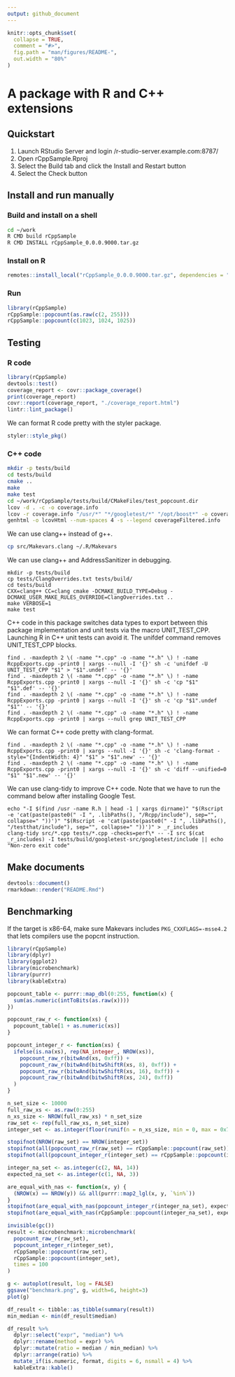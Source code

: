 ```yaml
---
output: github_document
---
```


```r
knitr::opts_chunk$set(
  collapse = TRUE,
  comment = "#>",
  fig.path = "man/figures/README-",
  out.width = "80%"
)
```

# A package with R and C++ extensions

## Quickstart

1. Launch RStudio Server and login /r-studio-server.example.com:8787/
1. Open rCppSample.Rproj
1. Select the Build tab and click the Install and Restart button
1. Select the Check button

## Install and run manually

### Build and install on a shell

```bash
cd ~/work
R CMD build rCppSample
R CMD INSTALL rCppSample_0.0.0.9000.tar.gz
```

### Install on R

```r
remotes::install_local("rCppSample_0.0.0.9000.tar.gz", dependencies = "Imports")
```

### Run

```r
library(rCppSample)
rCppSample::popcount(as.raw(c(2, 255)))
rCppSample::popcount(c(1023, 1024, 1025))
```

## Testing

### R code

```r
library(rCppSample)
devtools::test()
coverage_report <- covr::package_coverage()
print(coverage_report)
covr::report(coverage_report, "./coverage_report.html")
lintr::lint_package()
```

We can format R code pretty with the styler package.

```r
styler::style_pkg()
```

### C++ code

```bash
mkdir -p tests/build
cd tests/build
cmake ..
make
make test
cd ~/work/rCppSample/tests/build/CMakeFiles/test_popcount.dir
lcov -d . -c -o coverage.info
lcov -r coverage.info "/usr/*" "*/googletest/*" "/opt/boost*" -o coverageFiltered.info
genhtml -o lcovHtml --num-spaces 4 -s --legend coverageFiltered.info
```

We can use clang++ instead of g++.

```bash
cp src/Makevars.clang ~/.R/Makevars
```

We can use clang++ and AddressSanitizer in debugging.

```
mkdir -p tests/build
cp tests/ClangOverrides.txt tests/build/
cd tests/build
CXX=clang++ CC=clang cmake -DCMAKE_BUILD_TYPE=Debug -DCMAKE_USER_MAKE_RULES_OVERRIDE=ClangOverrides.txt ..
make VERBOSE=1
make test
```

C++ code in this package switches data types to export between this package implementation and unit tests via the macro UNIT_TEST_CPP. Launching R in C++ unit tests can avoid it. The unifdef command removes UNIT_TEST_CPP blocks.

```
find . -maxdepth 2 \( -name "*.cpp" -o -name "*.h" \) ! -name RcppExports.cpp -print0 | xargs --null -I '{}' sh -c 'unifdef -U UNIT_TEST_CPP "$1" > "$1".undef' -- '{}'
find . -maxdepth 2 \( -name "*.cpp" -o -name "*.h" \) ! -name RcppExports.cpp -print0 | xargs --null -I '{}' sh -c 'cp "$1" "$1".def' -- '{}'
find . -maxdepth 2 \( -name "*.cpp" -o -name "*.h" \) ! -name RcppExports.cpp -print0 | xargs --null -I '{}' sh -c 'cp "$1".undef "$1"' -- '{}'
find . -maxdepth 2 \( -name "*.cpp" -o -name "*.h" \) ! -name RcppExports.cpp -print0 | xargs --null grep UNIT_TEST_CPP
```

We can format C++ code pretty with clang-format.

```
find . -maxdepth 2 \( -name "*.cpp" -o -name "*.h" \) ! -name RcppExports.cpp -print0 | xargs --null -I '{}' sh -c 'clang-format -style="{IndentWidth: 4}" "$1" > "$1".new' -- '{}'
find . -maxdepth 2 \( -name "*.cpp" -o -name "*.h" \) ! -name RcppExports.cpp -print0 | xargs --null -I '{}' sh -c 'diff --unified=0 "$1" "$1".new' -- '{}'
```

We can use clang-tidy to improve C++ code. Note that we have to run the command below after installing Google Test.

```
echo "-I $(find /usr -name R.h | head -1 | xargs dirname)" "$(Rscript -e 'cat(paste(paste0(" -I ", .libPaths(), "/Rcpp/include"), sep="", collapse=" "))')" "$(Rscript -e 'cat(paste(paste0(" -I ", .libPaths(), "/testthat/include"), sep="", collapse=" "))')" > _r_includes
clang-tidy src/*.cpp tests/*.cpp -checks=perf\* -- -I src $(cat _r_includes) -I tests/build/googletest-src/googletest/include || echo "Non-zero exit code"
```

## Make documents

```r
devtools::document()
rmarkdown::render("README.Rmd")
```

## Benchmarking

If the target is x86-64, make sure Makevars includes `PKG_CXXFLAGS=-msse4.2` that lets compilers use the popcnt instruction.

```r
library(rCppSample)
library(dplyr)
library(ggplot2)
library(microbenchmark)
library(purrr)
library(kableExtra)

popcount_table <- purrr::map_dbl(0:255, function(x) {
  sum(as.numeric(intToBits(as.raw(x))))
})

popcount_raw_r <- function(xs) {
  popcount_table[1 + as.numeric(xs)]
}

popcount_integer_r <- function(xs) {
  ifelse(is.na(xs), rep(NA_integer_, NROW(xs)),
    popcount_raw_r(bitwAnd(xs, 0xff)) +
    popcount_raw_r(bitwAnd(bitwShiftR(xs, 8), 0xff)) +
    popcount_raw_r(bitwAnd(bitwShiftR(xs, 16), 0xff)) +
    popcount_raw_r(bitwAnd(bitwShiftR(xs, 24), 0xff))
  )
}

n_set_size <- 10000
full_raw_xs <- as.raw(0:255)
n_xs_size <- NROW(full_raw_xs) * n_set_size
raw_set <- rep(full_raw_xs, n_set_size)
integer_set <- as.integer(floor(runif(n = n_xs_size, min = 0, max = 0x7ffffffe)))

stopifnot(NROW(raw_set) == NROW(integer_set))
stopifnot(all(popcount_raw_r(raw_set) == rCppSample::popcount(raw_set)))
stopifnot(all(popcount_integer_r(integer_set) == rCppSample::popcount(integer_set)))

integer_na_set <- as.integer(c(2, NA, 14))
expected_na_set <- as.integer(c(1, NA, 3))

are_equal_with_nas <- function(x, y) {
  (NROW(x) == NROW(y)) && all(purrr::map2_lgl(x, y, `%in%`))
}
stopifnot(are_equal_with_nas(popcount_integer_r(integer_na_set), expected_na_set))
stopifnot(are_equal_with_nas(rCppSample::popcount(integer_na_set), expected_na_set))
```

```r
invisible(gc())
result <- microbenchmark::microbenchmark(
  popcount_raw_r(raw_set),
  popcount_integer_r(integer_set),
  rCppSample::popcount(raw_set),
  rCppSample::popcount(integer_set),
  times = 100
)
```

```r
g <- autoplot(result, log = FALSE)
ggsave("benchmark.png", g, width=6, height=3)
plot(g)

df_result <- tibble::as_tibble(summary(result))
min_median <- min(df_result$median)

df_result %>%
  dplyr::select("expr", "median") %>%
  dplyr::rename(method = expr) %>%
  dplyr::mutate(ratio = median / min_median) %>%
  dplyr::arrange(ratio) %>%
  mutate_if(is.numeric, format, digits = 6, nsmall = 4) %>%
  kableExtra::kable()
```
